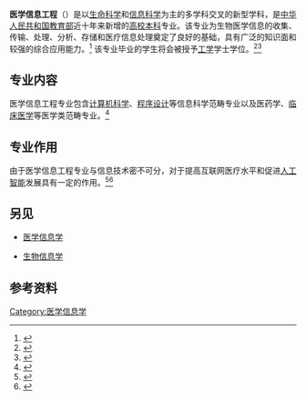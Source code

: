 {{Orphan|time=2020-08-18T07:16:44+00:00}}
'''医学信息工程'''（{{lang-en|Medical Information Engineering}}）是以[[生命科學|生命科学]]和[[信息科学|信息科学]]为主的多学科交叉的新型学科，是[[中华人民共和国教育部|中华人民共和国教育部]]近十年来{{when}}新增的[[高校|高校]][[學士|本科]]专业。该专业为生物医学信息的收集、传输、处理、分析、存储和医疗信息处理奠定了良好的基础，具有广泛的知识面和较强的综合应用能力。<ref>{{Cite book|title=Part of the Advances in Intelligent Systems and Computing book series (AISC, volume 1017)|last=Wang N., Jin L., Li M., Wang J.|first=Medical Information Engineering in Clinical Practice|publisher=|year=31 July, 2019|isbn=978-3-030-25128-4|location=|pages=}}</ref> 该专业毕业的学生将会被授予[[工学|工学]]学士学位。<ref>{{Cite web|title=2012教育部新颁高校本科专业目录(附目录全文)|url=http://edu.sina.com.cn/gaokao/2012-10-12/1124358003.shtml|accessdate=2020-08-16|work=edu.sina.com.cn|archive-date=2020-08-13|archive-url=https://web.archive.org/web/20200813115551/http://edu.sina.com.cn/gaokao/2012-10-12/1124358003.shtml|dead-url=no}}</ref><ref>{{Cite web|title=教育部今年新增140个专业 学科门类调整为13个门类-教育频道|url=http://edu.zjol.com.cn/05edu/system/2011/06/27/017629327.shtml|accessdate=2020-08-16|work=edu.zjol.com.cn}}</ref>

== 专业内容 ==

医学信息工程专业包含[[计算机科学|计算机科学]]、[[程序设计|程序设计]]等信息科学范畴专业以及医药学、[[臨床醫學|临床医学]]等医学类范畴专业。<ref>{{Cite web|title=医学信息工程：一个融合了医学类和信息类知识的新兴综合性专业！|url=http://www.sohu.com/a/233707512_100123883|accessdate=2020-08-16|work=www.sohu.com|language=en}}</ref>

== 专业作用 ==

由于医学信息工程专业与信息技术密不可分，对于提高互联网医疗水平和促进[[人工智能|人工智能]]发展具有一定的作用。<ref>{{Cite web|title=AI产业遇上千万人才缺口 校企联手共育人工智能英才--教育--人民网|url=http://edu.people.com.cn/n1/2019/0912/c1053-31350480.html|accessdate=2020-08-16|work=edu.people.com.cn|archive-date=2019-09-13|archive-url=https://web.archive.org/web/20190913043852/http://edu.people.com.cn/n1/2019/0912/c1053-31350480.html|dead-url=no}}</ref><ref>{{Cite web|title=加快“互联网﹢医疗健康”发展 _ 东方财富网|url=http://finance.eastmoney.com/a/202007311577353840.html|accessdate=2020-08-16|work=finance.eastmoney.com}}</ref>

== 另见 ==

* [[医学信息学|医学信息学]]

* [[生物信息学|生物信息学]]

== 参考资料 ==
<references />

[[Category:医学信息学|Category:医学信息学]]